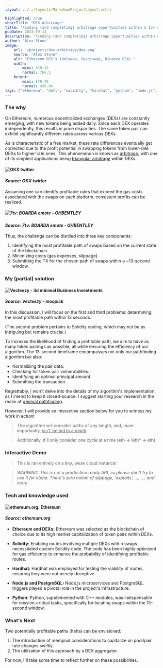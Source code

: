 ```yaml
---
layout: ../../layouts/MarkdownProjectLayout.astro

highlighted: true
shortTitle: "DEX Arbitrage"
title: "Finding (and completing) arbitrage opportunities within a 13~ sec time."
pubDate: 2023-09-11
description: "Finding (and completing) arbitrage opportunities within a 13~ sec time."
author: 'Alex Stone'
image:
    url: '/projects/dex-arbitrage/dex.png'
    source: "Alex Stone"
    alt: "Ethereum DEX's (Uniswap, Sushiswap, Binance DEX)."
    width:
        mini: 319.25
        normal: 766.5
    height:
        mini: 179.48
        normal: 430.94
tags: ["ethereum", "defi", "solidity", "hardhat", "python", "node.js", "microservices", "postgresql"]
---
```


### The why

On Ethereum, numerous decentralized exchanges (DEXs) are constantly emerging, with new tokens being added daily. Since each DEX operates independently, this results in price disparities. The same token pair can exhibit significantly different rates across various DEXs.

As is characteristic of a free market, these rate differences eventually get corrected due to the profit potential in swapping tokens from lower-rate DEXs to higher-rate ones. This phenomenon is known as [arbitrage](https://en.wikipedia.org/wiki/Arbitrage), with one of its simplest applications being [triangular arbitrage](https://en.wikipedia.org/wiki/Triangular_arbitrage) within DEXs.


#### ![OKX twitter](/projects/dex-arbitrage/arbitrage.PNG)

#### *Source: OKX twitter*

Assuming one can identify profitable rates that exceed the gas costs associated with the swaps on each platform, consistent profits can be realized.

##### ![7tv: BOARDA emote - OHBENTLEY](/projects/dex-arbitrage/boarda.webp)

#### *Source: 7tv: BOARDA emote - OHBENTLEY*

Thus, the challenge can be distilled into three key components:

1. Identifying the most profitable path of swaps based on the current state of the blockchain.
2. Minimizing costs (gas expenses, slippage).
3. Submitting the TX for the chosen path of swaps within a ~13-second window.









### My (partial) solution

#### ![Vecteezy - 3d minimal Business Investments](/projects/dex-arbitrage/stopwatch.png)

#### *Source: Vecteezy - moopick*

In this discussion, I will focus on the first and third problems: determining the most profitable path within 13 seconds.

(The second problem pertains to Solidity coding, which may not be as intriguing but remains crucial.)

To increase the likelihood of finding a profitable path, we aim to have as many token pairings as possible, all while ensuring the efficiency of our algorithm. The 13-second timeframe encompasses not only our pathfinding algorithm but also:

- Normalizing the pair data.
- Checking for token pair vulnerabilities.
- Identifying an optimal principal amount.
- Submitting the transaction.

Regrettably, I won't delve into the details of my algorithm's implementation, as I intend to keep it closed-source. I suggest starting your research in the realm of [general pathfinding](https://en.wikipedia.org/wiki/Pathfinding).

However, I will provide an interactive section below for you to witness my work in action!

> The algorithm will consider paths of any length, and, more importantly, <u>isn't limited to a depth</u>. 

> Additionally, it'll only consider one cycle at a time (eth -> !eth* -> eth). 




### Interactive Demo


<ArbitrageDemo client:idle/>

> This is ran entirely on a tiny, weak cloud instance! 

> *WARNING: This is not a production ready API, so please don't try to use it for alpha. There's zero notion of slippage, 'exploits', ..., ..., and more.*







### Tech and knowledge used

#### ![ethereum.org: Ethereum](/projects/derzans-cryptowager/ethereum-logo-portrait-purple.svg)

#### *Source: ethereum.org*


- **Ethereum and DEXs:** Ethereum was selected as the blockchain of choice due to its high market capitalization of token pairs within DEXs.

- **Solidity:** Enabling routes involving multiple DEXs with n swaps necessitated custom Solidity code. The code has been highly optimized for gas efficiency to enhance the probability of identifying profitable routes.

- **Hardhat:** Hardhat was employed for testing the viability of routes, ensuring they were not merely deceptive.

- **Node.js and PostgreSQL:** Node.js microservices and PostgreSQL triggers played a pivotal role in the project's infrastructure.

- **Python:** Python, supplemented with C++ modules, was indispensable for mission-critical tasks, specifically for locating swaps within the 13-second window.









### What's Next

Two potentially profitable paths (haha) can be envisioned:

1. The introduction of mempool considerations to capitalize on pool/pair rate changes swiftly.
2. The utilization of this approach by a DEX aggregator.

For now, I'll take some time to reflect further on these possibilities.